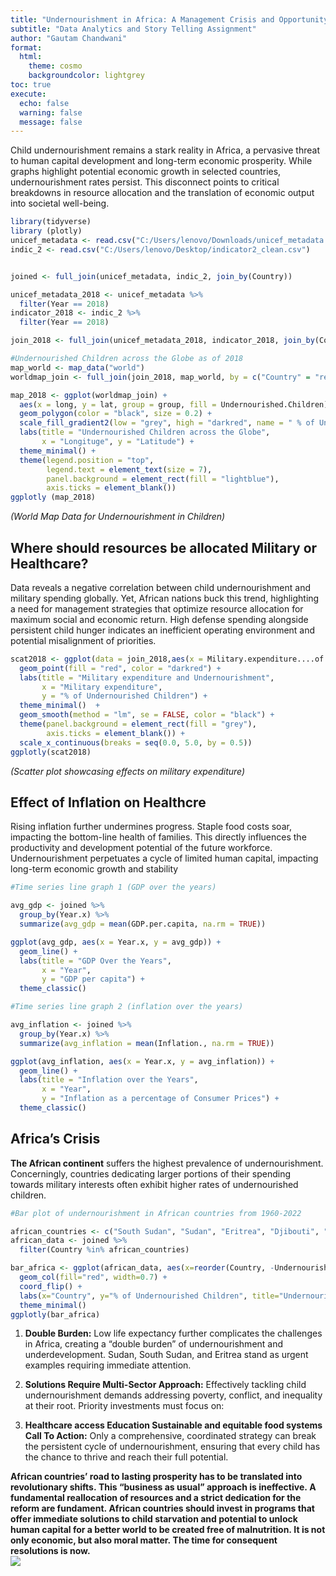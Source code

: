 ---
title: "Undernourishment in Africa: A Management Crisis and Opportunity"
subtitle: "Data Analytics and Story Telling Assignment"
author: "Gautam Chandwani"
format:
  html:
    theme: cosmo
    backgroundcolor: lightgrey
toc: true
execute: 
  echo: false
  warning: false
  message: false
---

Child undernourishment remains a stark reality in Africa, a pervasive threat to human capital development and long-term economic prosperity. While graphs highlight potential economic growth in selected countries, undernourishment rates persist. This disconnect points to critical breakdowns in resource allocation and the translation of economic output into societal well-being.

```{r}
library(tidyverse)
library (plotly)
unicef_metadata <- read.csv("C:/Users/lenovo/Downloads/unicef_metadata.csv")
indic_2 <- read.csv("C:/Users/lenovo/Desktop/indicator2_clean.csv")


joined <- full_join(unicef_metadata, indic_2, join_by(Country))

unicef_metadata_2018 <- unicef_metadata %>%
  filter(Year == 2018)
indicator_2018 <- indic_2 %>%
  filter(Year == 2018)

join_2018 <- full_join(unicef_metadata_2018, indicator_2018, join_by(Country))

#Undernourished Children across the Globe as of 2018
map_world <- map_data("world")
worldmap_join <- full_join(join_2018, map_world, by = c("Country" = "region"))

map_2018 <- ggplot(worldmap_join) +
  aes(x = long, y = lat, group = group, fill = Undernourished.Children) +
  geom_polygon(color = "black", size = 0.2) +
  scale_fill_gradient2(low = "grey", high = "darkred", name = " % of Undernourished Children") +
  labs(title = "Undernourished Children across the Globe",
       x = "Longituge", y = "Latitude") +
  theme_minimal() +
  theme(legend.position = "top",
        legend.text = element_text(size = 7),
        panel.background = element_rect(fill = "lightblue"),
        axis.ticks = element_blank())
ggplotly (map_2018)
```

*(World Map Data for Undernourishment in Children)*

## Where should resources be allocated Military or Healthcare?

Data reveals a negative correlation between child undernourishment and military spending globally. Yet, African nations buck this trend, highlighting a need for management strategies that optimize resource allocation for maximum social and economic return. High defense spending alongside persistent child hunger indicates an inefficient operating environment and potential misalignment of priorities.

```{r}
scat2018 <- ggplot(data = join_2018,aes(x = Military.expenditure....of.GDP., y = Undernourished.Children)) +
  geom_point(fill = "red", color = "darkred") +
  labs(title = "Military expenditure and Undernourishment",
       x = "Military expenditure",
       y = "% of Undernourished Children") +
  theme_minimal()  +
  geom_smooth(method = "lm", se = FALSE, color = "black") +
  theme(panel.background = element_rect(fill = "grey"),
        axis.ticks = element_blank()) +
  scale_x_continuous(breaks = seq(0.0, 5.0, by = 0.5))
ggplotly(scat2018)
```

*(Scatter plot showcasing effects on military expenditure)*

## Effect of Inflation on Healthcre

Rising inflation further undermines progress. Staple food costs soar, impacting the bottom-line health of families. This directly influences the productivity and development potential of the future workforce. Undernourishment perpetuates a cycle of limited human capital, impacting long-term economic growth and stability

```{r}
#Time series line graph 1 (GDP over the years)

avg_gdp <- joined %>%
  group_by(Year.x) %>%
  summarize(avg_gdp = mean(GDP.per.capita, na.rm = TRUE))

ggplot(avg_gdp, aes(x = Year.x, y = avg_gdp)) +
  geom_line() +
  labs(title = "GDP Over the Years",
       x = "Year",
       y = "GDP per capita") +
  theme_classic()

#Time series line graph 2 (inflation over the years)

avg_inflation <- joined %>%
  group_by(Year.x) %>%
  summarize(avg_inflation = mean(Inflation., na.rm = TRUE))

ggplot(avg_inflation, aes(x = Year.x, y = avg_inflation)) +
  geom_line() +
  labs(title = "Inflation over the Years",
       x = "Year",
       y = "Inflation as a percentage of Consumer Prices") +
  theme_classic()

```

## Africa's Crisis

**The African continent** suffers the highest prevalence of undernourishment. Concerningly, countries dedicating larger portions of their spending towards military interests often exhibit higher rates of undernourished children.

```{r}
#Bar plot of undernourishment in African countries from 1960-2022

african_countries <- c("South Sudan", "Sudan", "Eritrea", "Djibouti", "Niger")
african_data <- joined %>%
  filter(Country %in% african_countries)

bar_africa <- ggplot(african_data, aes(x=reorder(Country, -Undernourished.Children), y=Undernourished.Children)) +
  geom_col(fill="red", width=0.7) +
  coord_flip() +
  labs(x="Country", y="% of Undernourished Children", title="Undernourished Children in selected African countries") +
  theme_minimal()
ggplotly(bar_africa)
```

1.  **Double Burden:** Low life expectancy further complicates the challenges in Africa, creating a "double burden" of undernourishment and underdevelopment. Sudan, South Sudan, and Eritrea stand as urgent examples requiring immediate attention.

2.  **Solutions Require Multi-Sector Approach:** Effectively tackling child undernourishment demands addressing poverty, conflict, and inequality at their root. Priority investments must focus on:

3.  **Healthcare access Education Sustainable and equitable food systems Call To Action:** Only a comprehensive, coordinated strategy can break the persistent cycle of undernourishment, ensuring that every child has the chance to thrive and reach their full potential.

**African countries' road to lasting prosperity has to be translated into revolutionary shifts. This "business as usual" approach is ineffective. A fundamental reallocation of resources and a strict dedication for the reform are fundament. African countries should invest in programs that offer immediate solutions to child starvation and potential to unlock human capital for a better world to be created free of malnutrition. It is not only economic, but also moral matter. The time for consequent resolutions is now.\
**![](images/ggs.jpg)
